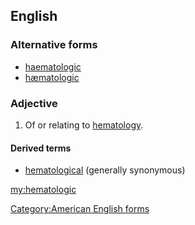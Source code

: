 ==English==

===Alternative forms===
* [[haematologic]]
* [[hæmatologic]]

===Adjective===
{{en-adj|-}}

# Of or relating to [[hematology]].

====Derived terms====
* [[hematological]] (generally synonymous)

[[Category:American English forms]]

[[my:hematologic]]